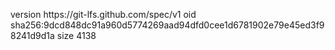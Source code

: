 version https://git-lfs.github.com/spec/v1
oid sha256:9dcd848dc91a960d5774269aad94dfd0cee1d6781902e79e45ed3f98241d9d1a
size 4138
